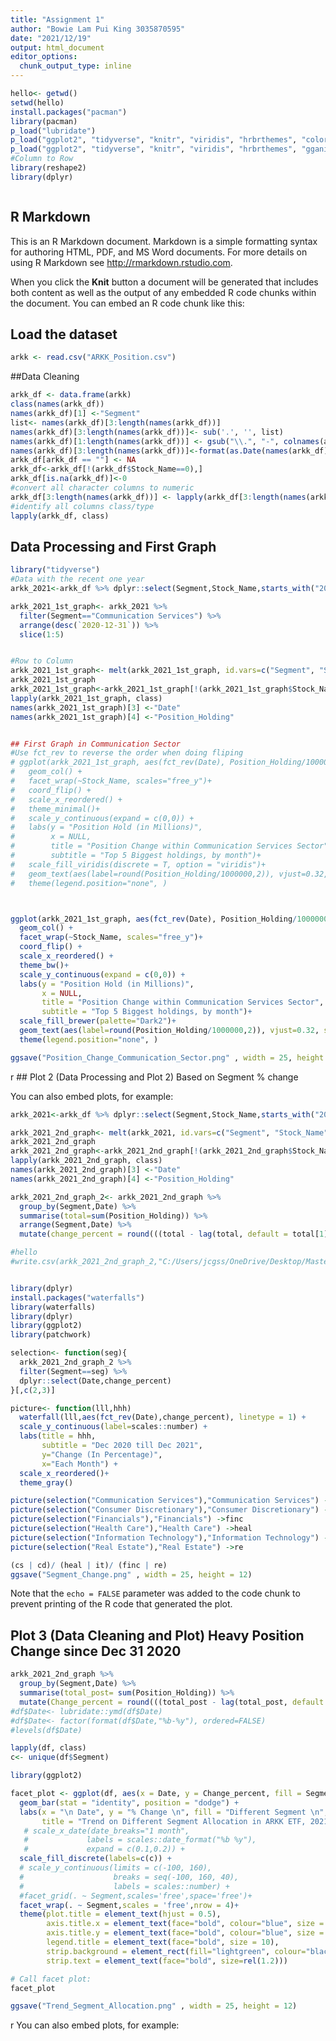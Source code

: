 ---
title: "Assignment 1"
author: "Bowie Lam Pui King 3035870595"
date: "2021/12/19"
output: html_document
editor_options: 
  chunk_output_type: inline
---

```{r setup, include=FALSE}
hello<- getwd()
setwd(hello)
install.packages("pacman")
library(pacman)
p_load("lubridate")
p_load("ggplot2", "tidyverse", "knitr", "viridis", "hrbrthemes", "colorblindr", "gganimate", "ggrepel", "scales", "beepr", "tidytext", "babynames", "ggtext", "glue", "waterfalls", "extrafont", "sysfonts", "devtools", "colorspace", "ggthemes", "gsheet", "lubridate", "ggupset", "readstata13", "UpSetR", "treemapify", "magrittr", "ggiraph", "patchwork", "showtext", "here", "HH")
p_load("ggplot2", "tidyverse", "knitr", "viridis", "hrbrthemes", "gganimate", "ggrepel", "scales", "beepr", "tidytext", "ggtext", "glue", "waterfalls", "extrafont", "sysfonts", "devtools", "colorspace", "ggthemes", "gsheet", "lubridate")
#Column to Row
library(reshape2)
library(dplyr)



```

## R Markdown

This is an R Markdown document. Markdown is a simple formatting syntax for authoring HTML, PDF, and MS Word documents. For more details on using R Markdown see <http://rmarkdown.rstudio.com>.

When you click the **Knit** button a document will be generated that includes both content as well as the output of any embedded R code chunks within the document. You can embed an R code chunk like this:

## Load the dataset

```{r data, include=FALSE}
arkk <- read.csv("ARKK_Position.csv") 
```

##Data Cleaning

```{r data cleaning}
arkk_df <- data.frame(arkk)
class(names(arkk_df))
names(arkk_df)[1] <-"Segment"
list<- names(arkk_df)[3:length(names(arkk_df))]
names(arkk_df)[3:length(names(arkk_df))]<- sub('.', '', list)
names(arkk_df)[1:length(names(arkk_df))] <- gsub("\\.", "-", colnames(arkk_df))
names(arkk_df)[3:length(names(arkk_df))]<-format(as.Date(names(arkk_df)[3:length(names(arkk_df))], format = "%m-%d-%Y"), "%Y-%m-%d")
arkk_df[arkk_df == ""] <- NA  
arkk_df<-arkk_df[!(arkk_df$Stock_Name==0),]
arkk_df[is.na(arkk_df)]<-0
#convert all character columns to numeric
arkk_df[3:length(names(arkk_df))] <- lapply(arkk_df[3:length(names(arkk_df))], function(x) as.numeric(gsub("[$,]", "", x)))
#identify all columns class/type
lapply(arkk_df, class)
```

## Data Processing and First Graph

```{r data clean by Industry Segment}
library("tidyverse")
#Data with the recent one year
arkk_2021<-arkk_df %>% dplyr::select(Segment,Stock_Name,starts_with("2020-12-31"),starts_with("2021"))

arkk_2021_1st_graph<- arkk_2021 %>%
  filter(Segment=="Communication Services") %>%
  arrange(desc(`2020-12-31`)) %>%
  slice(1:5)


#Row to Column
arkk_2021_1st_graph<- melt(arkk_2021_1st_graph, id.vars=c("Segment", "Stock_Name"))
arkk_2021_1st_graph
arkk_2021_1st_graph<-arkk_2021_1st_graph[!(arkk_2021_1st_graph$Stock_Name==0),]
lapply(arkk_2021_1st_graph, class)
names(arkk_2021_1st_graph)[3] <-"Date"
names(arkk_2021_1st_graph)[4] <-"Position_Holding"


## First Graph in Communication Sector
#Use fct_rev to reverse the order when doing fliping 
# ggplot(arkk_2021_1st_graph, aes(fct_rev(Date), Position_Holding/1000000, fill=Stock_Name)) +
#   geom_col() +
#   facet_wrap(~Stock_Name, scales="free_y")+
#   coord_flip() +
#   scale_x_reordered() + 
#   theme_minimal()+
#   scale_y_continuous(expand = c(0,0)) +
#   labs(y = "Position Hold (in Millions)",
#        x = NULL,
#        title = "Position Change within Communication Services Sector",
#        subtitle = "Top 5 Biggest holdings, by month")+  
#   scale_fill_viridis(discrete = T, option = "viridis")+
#   geom_text(aes(label=round(Position_Holding/1000000,2)), vjust=0.32, size=3,hjust=-0.3)+
#   theme(legend.position="none", )



ggplot(arkk_2021_1st_graph, aes(fct_rev(Date), Position_Holding/1000000, fill=Stock_Name)) +
  geom_col() +
  facet_wrap(~Stock_Name, scales="free_y")+
  coord_flip() +
  scale_x_reordered() + 
  theme_bw()+
  scale_y_continuous(expand = c(0,0)) +
  labs(y = "Position Hold (in Millions)",
       x = NULL,
       title = "Position Change within Communication Services Sector",
       subtitle = "Top 5 Biggest holdings, by month")+  
  scale_fill_brewer(palette="Dark2")+
  geom_text(aes(label=round(Position_Holding/1000000,2)), vjust=0.32, size=3,hjust=-0.3)+
  theme(legend.position="none", )

ggsave("Position_Change_Communication_Sector.png" , width = 25, height = 11)
```

{r echo=TRUE, message=FALSE, warning=FALSE}

## Plot 2 (Data Processing and Plot 2) Based on Segment % change

You can also embed plots, for example:

```{r pressure, echo=FALSE}
arkk_2021<-arkk_df %>% dplyr::select(Segment,Stock_Name,starts_with("2020-12-31"),starts_with("2021"))

arkk_2021_2nd_graph<- melt(arkk_2021, id.vars=c("Segment", "Stock_Name"))
arkk_2021_2nd_graph
arkk_2021_2nd_graph<-arkk_2021_2nd_graph[!(arkk_2021_2nd_graph$Stock_Name==0),]
lapply(arkk_2021_2nd_graph, class)
names(arkk_2021_2nd_graph)[3] <-"Date"
names(arkk_2021_2nd_graph)[4] <-"Position_Holding"

arkk_2021_2nd_graph_2<- arkk_2021_2nd_graph %>%
  group_by(Segment,Date) %>%
  summarise(total=sum(Position_Holding)) %>%
  arrange(Segment,Date) %>%
  mutate(change_percent = round(((total - lag(total, default = total[1]))/ lag(total, default = total[1]))*100,2))

#hello
#write.csv(arkk_2021_2nd_graph_2,"C:/Users/jcgss/OneDrive/Desktop/Master of Economics/ECON 6082 Data Visualization (R)/Lecture_Notes/python_arkk_dash.csv", row.names = FALSE)


library(dplyr)
install.packages("waterfalls")
library(waterfalls)
library(dplyr)
library(ggplot2)
library(patchwork)

selection<- function(seg){
  arkk_2021_2nd_graph_2 %>%
  filter(Segment==seg) %>%
  dplyr::select(Date,change_percent)
}[,c(2,3)]

picture<- function(lll,hhh)
  waterfall(lll,aes(fct_rev(Date),change_percent), linetype = 1) +
  scale_y_continuous(label=scales::number) +
  labs(title = hhh, 
       subtitle = "Dec 2020 till Dec 2021",
       y="Change (In Percentage)", 
       x="Each Month") +
  scale_x_reordered()+
  theme_gray()

picture(selection("Communication Services"),"Communication Services") ->cs
picture(selection("Consumer Discretionary"),"Consumer Discretionary") ->cd
picture(selection("Financials"),"Financials") ->finc
picture(selection("Health Care"),"Health Care") ->heal
picture(selection("Information Technology"),"Information Technology") ->it
picture(selection("Real Estate"),"Real Estate") ->re

(cs | cd)/ (heal | it)/ (finc | re)
ggsave("Segment_Change.png" , width = 25, height = 12)

```

Note that the `echo = FALSE` parameter was added to the code chunk to prevent printing of the R code that generated the plot.

## Plot 3 (Data Cleaning and Plot) Heavy Position Change since Dec 31 2020

```{r data clean by Industry Segment}
arkk_2021_2nd_graph %>%
  group_by(Segment,Date) %>%
  summarise(total_post= sum(Position_Holding)) %>%
  mutate(Change_percent = round(((total_post - lag(total_post, default = total_post[1]))/ lag(total_post, default = total_post[1]))*100,2)) ->df
#df$Date<- lubridate::ymd(df$Date)
#df$Date<- factor(format(df$Date,"%b-%y"), ordered=FALSE)
#levels(df$Date)

lapply(df, class)
c<- unique(df$Segment)

library(ggplot2)

facet_plot <- ggplot(df, aes(x = Date, y = Change_percent, fill = Segment)) +
  geom_bar(stat = "identity", position = "dodge") +
  labs(x = "\n Date", y = "% Change \n", fill = "Different Segment \n",
       title = "Trend on Different Segment Allocation in ARKK ETF, 2021 \n") +
   # scale_x_date(date_breaks="1 month",
   #             labels = scales::date_format("%b %y"),
   #             expand = c(0.1,0.2)) +
  scale_fill_discrete(labels=c(c)) +
  # scale_y_continuous(limits = c(-100, 160), 
  #                    breaks = seq(-100, 160, 40),
  #                    labels = scales::number) +
  #facet_grid(. ~ Segment,scales='free',space='free')+
  facet_wrap(. ~ Segment,scales = 'free',nrow = 4)+
  theme(plot.title = element_text(hjust = 0.5), 
        axis.title.x = element_text(face="bold", colour="blue", size = 12),
        axis.title.y = element_text(face="bold", colour="blue", size = 12),
        legend.title = element_text(face="bold", size = 10),  
        strip.background = element_rect(fill="lightgreen", colour="black", size=1),
        strip.text = element_text(face="bold", size=rel(1.2)))

# Call facet plot:
facet_plot

ggsave("Trend_Segment_Allocation.png" , width = 25, height = 12)
```

{r echo=TRUE, message=FALSE, warning=FALSE}

You can also embed plots, for example:

```{r pressure, echo=FALSE}







```

